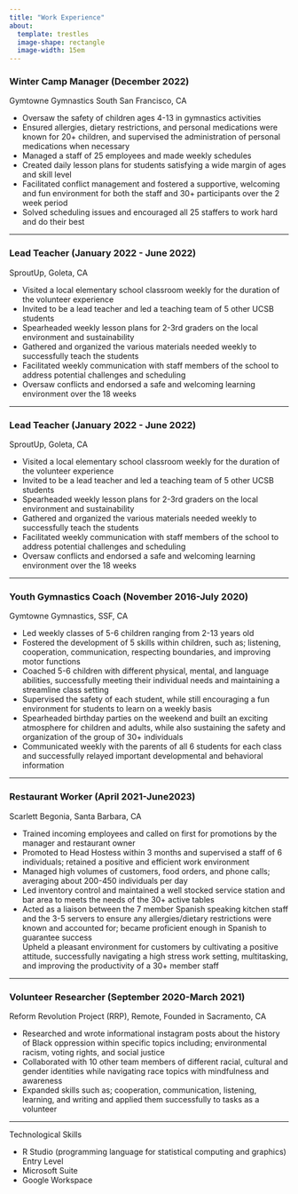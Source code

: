 ```yaml
---
title: "Work Experience"
about: 
  template: trestles
  image-shape: rectangle
  image-width: 15em
---
```


<body>
  <h3>Winter Camp Manager (December 2022)</h3>
  Gymtowne Gymnastics South San Francisco, CA
    <ul>
      <li>Oversaw the safety of children ages 4-13 in gymnastics activities</li>
      <li>Ensured allergies, dietary restrictions, and personal medications were known for 20+ children, and supervised the administration of personal medications when necessary</li>
      <li>Managed a staff of 25 employees and made weekly schedules</li>
      <li>Created daily lesson plans for students satisfying a wide margin of ages and skill level</li>
      <li>Facilitated conflict management and fostered a supportive, welcoming and fun environment for both the staff and 30+
participants over the 2 week period</li>
      <li>Solved scheduling issues and encouraged all 25 staffers to work hard and do their best</li>
    </ul>
</body>

--------

<body>
  <h3>Lead Teacher (January 2022 - June 2022)</h3>
  SproutUp, Goleta, CA
    <ul>
      <li>Visited a local elementary school classroom weekly for the duration of the volunteer experience</li>
      <li>Invited to be a lead teacher and led a teaching team of 5 other UCSB students</li>
      <li>Spearheaded weekly lesson plans for 2-3rd graders on the local environment and sustainability</li>
      <li>Gathered and organized the various materials needed weekly to successfully teach the students</li>
      <li>Facilitated weekly communication with staff members of the school to address potential challenges and scheduling</li>
      <li>Oversaw conflicts and endorsed a safe and welcoming learning environment over the 18 weeks
</li>
    </ul>
</body>

---------

<body>
  <h3>Lead Teacher (January 2022 - June 2022)</h3>
  SproutUp, Goleta, CA
    <ul>
      <li>Visited a local elementary school classroom weekly for the duration of the volunteer experience</li>
      <li>Invited to be a lead teacher and led a teaching team of 5 other UCSB students</li>
      <li>Spearheaded weekly lesson plans for 2-3rd graders on the local environment and sustainability</li>
      <li>Gathered and organized the various materials needed weekly to successfully teach the students</li>
      <li>Facilitated weekly communication with staff members of the school to address potential challenges and scheduling</li>
      <li>Oversaw conflicts and endorsed a safe and welcoming learning environment over the 18 weeks
</li>
    </ul>
</body>

-------

<body>
  <h3>Youth Gymnastics Coach (November 2016-July 2020)</h3>
  Gymtowne Gymnastics, SSF, CA
    <ul>
      <li>Led weekly classes of 5-6 children ranging from 2-13 years old</li>
      <li>Fostered the development of 5 skills within children, such as; listening, cooperation, communication, respecting boundaries, and improving motor functions</li>
      <li>Coached 5-6 children with different physical, mental, and language abilities, successfully meeting their individual needs and maintaining a streamline class setting</li>
      <li>Supervised the safety of each student, while still encouraging a fun environment for students to learn on a weekly basis</li>
      <li>Spearheaded birthday parties on the weekend and built an exciting atmosphere for children and adults, while also sustaining the safety and organization of the group of 30+ individuals</li>
      <li>Communicated weekly with the parents of all 6 students for each class and successfully relayed important developmental and behavioral information</li>
    </ul>
</body>

---------

<body>
  <h3>Restaurant Worker (April 2021-June2023)</h3>
 Scarlett Begonia, Santa Barbara, CA
    <ul>
      <li>Trained incoming employees and called on first for promotions by the manager and restaurant owner</li>
      <li>Promoted to Head Hostess within 3 months and supervised a staff of 6 individuals; retained a positive and efficient work environment</li>
      <li>Managed high volumes of customers, food orders, and phone calls; averaging about 200-450 individuals per day</li>
      <li>Led inventory control and maintained a well stocked service station and bar area to meets the needs of the 30+ active tables</li>
      <li>Acted as a liaison between the 7 member Spanish speaking kitchen staff and the 3-5 servers to ensure any allergies/dietary restrictions were known and accounted for; became proficient enough in Spanish to guarantee success</li>
      </li>Upheld a pleasant environment for customers by cultivating a positive attitude, successfully navigating a high stress work setting, multitasking, and improving the productivity of a 30+ member staff</li>
    </ul>
</body>

-------

<body>
  <h3>Volunteer Researcher (September 2020-March 2021)</h3>
 Reform Revolution Project (RRP), Remote, Founded in Sacramento, CA
    <ul>
      <li>Researched and wrote informational instagram posts about the history of Black oppression within specific topics including; environmental racism, voting rights, and social justice</li>
      <li>Collaborated with 10 other team members of different racial, cultural and gender identities while navigating race topics with mindfulness and awareness</li>
      <li>Expanded skills such as; cooperation, communication, listening, learning, and writing and applied them successfully to tasks as a volunteer</li>
    </ul>
</body>

-----------

Technological Skills
    <ul>
      <li>R Studio (programming language for statistical computing and graphics) Entry Level</li>
      <li>Microsoft Suite</li>
      <li>Google Workspace</ul>
</body>